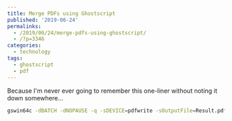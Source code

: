```yaml
---
title: Merge PDFs using Ghostscript
published: '2019-06-24'
permalinks:
  - /2019/06/24/merge-pdfs-using-ghostscript/
  - /?p=3346
categories:
  - technology
tags:
  - ghostscript
  - pdf
---
```


Because I'm never ever going to remember this one-liner without noting it down somewhere...

```bash
gswin64c -dBATCH -dNOPAUSE -q -sDEVICE=pdfwrite -sOutputFile=Result.pdf Part1.pdf Part2.pdf
```
